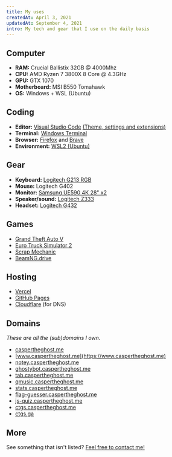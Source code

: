 ```yaml
---
title: My uses
createdAt: April 3, 2021
updatedAt: September 4, 2021
intro: My tech and gear that I use on the daily basis
---
```


## Computer

- **RAM:** Crucial Ballistix 32GB @ 4000Mhz
- **CPU:** AMD Ryzen 7 3800X 8 Core @ 4.3GHz
- **GPU:** GTX 1070
- **Motherboard:** MSI B550 Tomahawk
- **OS:** Windows + WSL (Ubuntu)

## Coding

- **Editor:** [Visual Studio Code](https://code.visualstudio.com) [(Theme, settings and extensions)](https://github.com/Dev-CasperTheGhost/dotfiles)
- **Terminal:** [Windows Terminal](https://github.com/microsoft/terminal)
- **Browser:** [Firefox](https://www.mozilla.org/en-US/firefox/new/) and [Brave](https://brave.com/)
- **Environment:** [WSL2 (Ubuntu)](https://docs.microsoft.com/en-us/windows/wsl/install-win10)

## Gear

- **Keyboard:** [Logitech G213 RGB](https://www.logitechg.com/en-us/products/gaming-keyboards/g213-rgb-gaming-keyboard.html)
- **Mouse:** Logitech G402
- **Monitor:** [Samsung UE590 4K 28" x2](https://www.samsung.com/us/computing/monitors/uhd-and-wqhd/samsung-uhd-28-monitor-with-high-glossy-black-finish-lu28e590ds-za/)
- **Speaker/sound:** [Logitech Z333](https://www.logitech.com/en-us/products/speakers/z333-speaker-system-subwoofer.980-001203.html?crid=47)
- **Headset:** [Logitech G432](https://www.logitechg.com/en-us/products/gaming-audio/g432-7-1-surround-sound-gaming-headset.981-000769.html)

## Games

- [Grand Theft Auto V](https://store.steampowered.com/app/271590/Grand_Theft_Auto_V/)
- [Euro Truck Simulator 2](https://store.steampowered.com/app/227300/Euro_Truck_Simulator_2/)
- [Scrap Mechanic](https://store.steampowered.com/app/387990/Scrap_Mechanic/)
- [BeamNG.drive](https://store.steampowered.com/app/284160/BeamNGdrive/)

## Hosting

- [Vercel](https://vercel.com)
- [GitHub Pages](https://pages.github.com)
- [Cloudflare](https://cloudflare.com) (for DNS)

## Domains

_These are all the (sub)domains I own._

- [caspertheghost.me](https://caspertheghost.me)
- [www.caspertheghost.me](https://www.caspertheghost.me)
- [notey.caspertheghost.me](https://notey.caspertheghost.me)
- [ghostybot.caspertheghost.me](https://ghostybot.caspertheghost.me)
- [tab.caspertheghost.me](https://tab.caspertheghost.me)
- [qmusic.caspertheghost.me](https://qmusic.caspertheghost.me)
- [stats.caspertheghost.me](https://stats.caspertheghost.me)
- [flag-guesser.caspertheghost.me](https://flag-guesser.caspertheghost.me)
- [js-quiz.caspertheghost.me](https://js-quiz.caspertheghost.me)
- [ctgs.caspertheghost.me](https://ctgs.caspertheghost.me)
- [ctgs.ga](https://ctgs.ga)

## More

See something that isn't listed? [Feel free to contact me!](/#contact)
